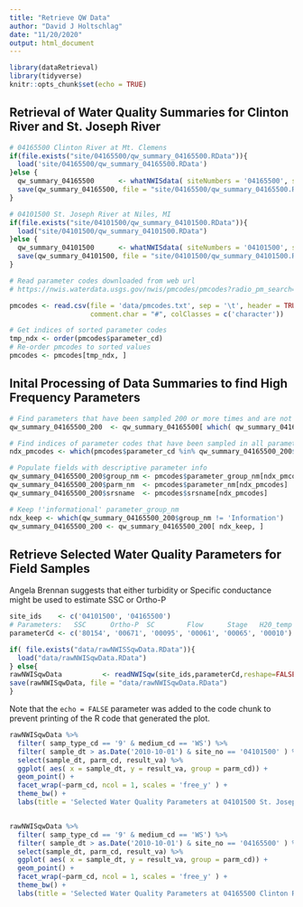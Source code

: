 ```yaml
---
title: "Retrieve QW Data"
author: "David J Holtschlag"
date: "11/20/2020"
output: html_document
---
```


```r
library(dataRetrieval)
library(tidyverse)
knitr::opts_chunk$set(echo = TRUE)
```

## Retrieval of Water Quality Summaries for Clinton River and St. Joseph River



```r

# 04165500 Clinton River at Mt. Clemens
if(file.exists("site/04165500/qw_summary_04165500.RData")){
  load('site/04165500/qw_summary_04165500.RData')
}else {
  qw_summary_04165500      <- whatNWISdata( siteNumbers = '04165500', service = 'qw' )
  save(qw_summary_04165500, file = "site/04165500/qw_summary_04165500.RData")
}

# 04101500 St. Joseph River at Niles, MI
if(file.exists("site/04101500/qw_summary_04101500.RData")){
  load("site/04101500/qw_summary_04101500.RData")
}else {
  qw_summary_04101500      <- whatNWISdata( siteNumbers = '04101500', service = 'qw' )
  save(qw_summary_04101500, file = "site/04101500/qw_summary_04101500.RData")
}

# Read parameter codes downloaded from web url 
# https://nwis.waterdata.usgs.gov/nwis/pmcodes/pmcodes?radio_pm_search=param_group&pm_group=All+--+include+all+parameter+groups&pm_search=&casrn_search=&srsname_search=&format=rdb&show=parameter_group_nm&show=parameter_nm&show=casrn&show=srsname&show=parameter_units

pmcodes <- read.csv(file = 'data/pmcodes.txt', sep = '\t', header = TRUE,
                    comment.char = "#", colClasses = c('character'))

# Get indices of sorted parameter codes 
tmp_ndx <- order(pmcodes$parameter_cd)
# Re-order pmcodes to sorted values
pmcodes <- pmcodes[tmp_ndx, ]


```

## Inital Processing of Data Summaries to find High Frequency Parameters

```r

# Find parameters that have been sampled 200 or more times and are not missing para_cd
qw_summary_04165500_200  <- qw_summary_04165500[ which( qw_summary_04165500$count_nu >= 200 & !is.na(qw_summary_04165500$parm_cd)),]

# Find indices of parameter codes that have been sampled in all parameter codes
ndx_pmcodes <- which(pmcodes$parameter_cd %in% qw_summary_04165500_200$parm_cd)

# Populate fields with descriptive parameter info
qw_summary_04165500_200$group_nm <- pmcodes$parameter_group_nm[ndx_pmcodes]
qw_summary_04165500_200$parm_nm  <- pmcodes$parameter_nm[ndx_pmcodes]
qw_summary_04165500_200$srsname  <- pmcodes$srsname[ndx_pmcodes]

# Keep !'informational' parameter_group_nm
ndx_keep <- which(qw_summary_04165500_200$group_nm != 'Information')
qw_summary_04165500_200 <- qw_summary_04165500_200[ ndx_keep, ]


```

## Retrieve Selected Water Quality Parameters for Field Samples 


Angela Brennan suggests that either turbidity or Specific conductance might be used to estimate SSC or Ortho-P



```r

site_ids    <- c('04101500', '04165500')
# Parameters:   SSC      Ortho-P  SC        Flow      Stage   H20_temp
parameterCd <- c('80154', '00671', '00095', '00061', '00065', '00010')

if( file.exists("data/rawNWISSqwData.RData")){
  load("data/rawNWISqwData.RData")
} else{
rawNWISqwData          <- readNWISqw(site_ids,parameterCd,reshape=FALSE)
save(rawNWISqwData, file = "data/rawNWISqwData.RData")
}

```

Note that the `echo = FALSE` parameter was added to the code chunk to prevent printing of the R code that generated the plot.


```r

rawNWISqwData %>% 
  filter( samp_type_cd == '9' & medium_cd == 'WS') %>% 
  filter( sample_dt > as.Date('2010-10-01') & site_no == '04101500' ) %>% 
  select(sample_dt, parm_cd, result_va) %>% 
  ggplot( aes( x = sample_dt, y = result_va, group = parm_cd)) +
  geom_point() +
  facet_wrap(~parm_cd, ncol = 1, scales = 'free_y' ) +
  theme_bw() +
  labs(title = 'Selected Water Quality Parameters at 04101500 St. Joseph River at Niles, MI')


rawNWISqwData %>% 
  filter( samp_type_cd == '9' & medium_cd == 'WS') %>% 
  filter( sample_dt > as.Date('2010-10-01') & site_no == '04165500' ) %>% 
  select(sample_dt, parm_cd, result_va) %>% 
  ggplot( aes( x = sample_dt, y = result_va, group = parm_cd)) +
  geom_point() +
  facet_wrap(~parm_cd, ncol = 1, scales = 'free_y' ) +
  theme_bw() +
  labs(title = 'Selected Water Quality Parameters at 04165500 Clinton River at Mt. Clemens, MI')


```